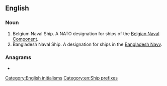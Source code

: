 {{also|bnš}}
==English==
{{wikipedia|Ship prefix}}

===Noun===
{{en-noun}}

# Belgium Naval Ship. A NATO designation for ships of the [[w:Belgian Naval Component|Belgian Naval Component]].
# Bangladesh Naval Ship. A designation for ships in the [[w:Bangladesh Navy|Bangladesh Navy]].

===Anagrams===
* {{anagrams|en|a=bns|BSN|SNB}}

[[Category:English initialisms]]
[[Category:en:Ship prefixes]]